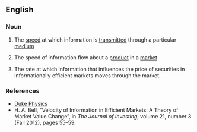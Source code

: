 ==English==
{{rfd}}

===Noun===
{{en-noun|sg=[[information]] [[velocity]]|-}}

#{{physics}} The [[speed]] at which information is [[transmitted]] through a particular [[medium]]
#{{context|marketing}} The speed of information flow about a [[product]]  in a [[market]]
# {{finance}} The rate at which information that influences the price of securities in informationally efficient markets moves through the market.

===References===
*[http://www.phy.duke.edu/research/photon/qelectron/proj/infv/infv_intro.ptml Duke Physics]
* H. A. Bell, “Velocity of Information in Efficient Markets: A Theory of Market Value Change”, in ''The Journal of Investing'', volume 21, number 3 (Fall 2012), pages 55–59.